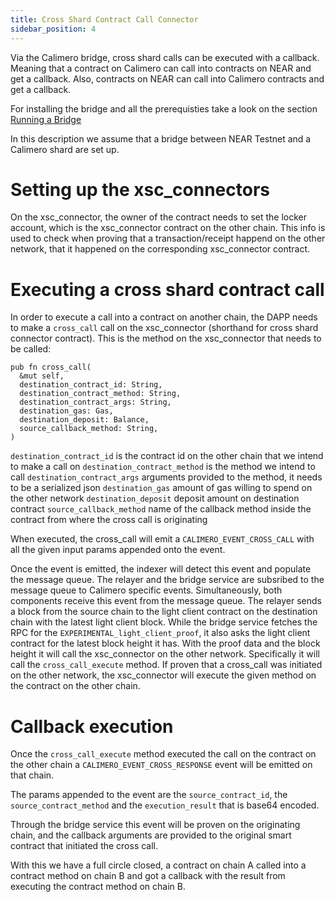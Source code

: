 ```yaml
---
title: Cross Shard Contract Call Connector
sidebar_position: 4
---
```


Via the Calimero bridge, cross shard calls can be executed with a callback. Meaning that a contract on Calimero can call into contracts on NEAR and get a callback. Also, contracts on NEAR can call into Calimero contracts and get a callback.

For installing the bridge and all the prerequisties take a look on the section [Running a Bridge](https://docs.calimero.network/bridge/running_a_bridge)

In this description we assume that a bridge between NEAR Testnet and a Calimero shard are set up.

# Setting up the xsc_connectors

On the xsc_connector, the owner of the contract needs to set the locker account, which is the xsc_connector contract on the other chain. This info is used to check when proving that a transaction/receipt happend on the other network, that it happened on the corresponding xsc_connector contract.

# Executing a cross shard contract call

In order to execute a call into a contract on another chain, the DAPP needs to make a `cross_call` call on the xsc_connector (shorthand for cross shard connector contract). This is the method on the xsc_connector that needs to be called:

```
pub fn cross_call(
  &mut self,
  destination_contract_id: String,
  destination_contract_method: String,
  destination_contract_args: String,
  destination_gas: Gas,
  destination_deposit: Balance,
  source_callback_method: String,
) 
```

`destination_contract_id` is the contract id on the other chain that we intend to make a call on
`destination_contract_method` is the method we intend to call
`destination_contract_args` arguments provided to the method, it needs to be a serialized json
`destination_gas` amount of gas willing to spend on the other network
`destination_deposit` deposit amount on destination contract
`source_callback_method` name of the callback method inside the contract from where the cross call is originating

When executed, the cross_call will emit a `CALIMERO_EVENT_CROSS_CALL` with all the given input params appended onto the event.

Once the event is emitted, the indexer will detect this event and populate the message queue. The relayer and the bridge service are subsribed to the message queue to Calimero specific events. Simultaneously, both components receive this event from the message queue. The relayer sends a block from the source chain to the light client contract on the destination chain with the latest light client block. While the bridge service fetches the RPC for the `EXPERIMENTAL_light_client_proof`, it also asks the light client contract for the latest block height it has. With the proof data and the block height it will call the xsc_connector on the other network. Specifically it will call the `cross_call_execute` method. If proven that a cross_call was initiated on the other network, the xsc_connector will execute the given method on the contract on the other chain.

# Callback execution

Once the `cross_call_execute` method executed the call on the contract on the other chain a `CALIMERO_EVENT_CROSS_RESPONSE` event will be emitted on that chain.

The params appended to the event are the `source_contract_id`, the `source_contract_method` and the `execution_result` that is base64 encoded.

Through the bridge service this event will be proven on the originating chain, and the callback arguments are provided to the original smart contract that initiated the cross call.

With this we have a full circle closed, a contract on chain A called into a contract method on chain B and got a callback with the result from executing the contract method on chain B.
